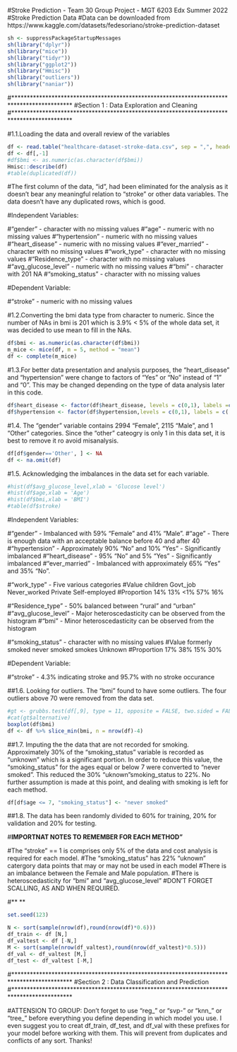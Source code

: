 #Stroke Prediction - Team 30 Group Project - MGT 6203 Edx Summer 2022
#Stroke Prediction Data
#Data can be downloaded from https://www.kaggle.com/datasets/fedesoriano/stroke-prediction-dataset

```r
sh <- suppressPackageStartupMessages
sh(library("dplyr"))
sh(library("mice"))
sh(library("tidyr"))
sh(library("ggplot2"))
sh(library("Hmisc"))
sh(library("outliers"))
sh(library("naniar"))

```

#*******************************************************************************************
#Section 1 : Data Exploration and Cleaning
#*******************************************************************************************

#1.1.Loading the data and overall review of the variables 

```r
df <- read.table("healthcare-dataset-stroke-data.csv", sep = ",", header = T)
df <- df[,-1]
#df$bmi <- as.numeric(as.character(df$bmi))
Hmisc::describe(df)
#table(duplicated(df))
```

#The first column of the data, "id", had been eliminated for the analysis as it doesn't bear any meaningful relation to "stroke" or other data variables. The data doesn't have any duplicated rows, which is good.

#Independent Variables:

#"gender" - character with no missing values
#"age" - numeric with no missing values
#"hypertension" - numeric with no missing values
#"heart_disease" - numeric with no missing values
#"ever_married" - character with no missing values
#"work_type" - character with no missing values
#"Residence_type" - character with no missing values
#"avg_glucose_level" - numeric with no missing values
#"bmi" - character with 201 NA
#"smoking_status" - character with no missing values

#Dependent Variable:

#"stroke" - numeric with no missing values

#1.2.Converting the bmi data type from character to numeric. Since the number of NAs in bmi is 201 which is 3.9% < 5% of the whole data set, it was decided to use mean to fill in the NAs.

```r
df$bmi <- as.numeric(as.character(df$bmi))
m_mice <- mice(df, m = 5, method = "mean")
df <- complete(m_mice)
```

#1.3.For better data presentation and analysis purposes, the "heart_disease" and "hypertension" were change to factors of "Yes" or "No" instead of "1" and "0". This may be changed depending on the type of data analysis later in this code. 

```r
df$heart_disease <- factor(df$heart_disease, levels = c(0,1), labels =c('No','Yes'))
df$hypertension <- factor(df$hypertension,levels = c(0,1), labels = c('No','Yes'))
```

#1.4. The "gender" variable contains 2994 "Female", 2115 "Male", and 1 "Other" categories. Since the "other" cateogry is only 1 in this data set, it is best to remove it ro avoid misanalysis. 

```r
df[df$gender=='Other', ] <- NA
df <- na.omit(df)
```

#1.5. Acknowledging the imbalances in the data set for each variable. 

```r
#hist(df$avg_glucose_level,xlab = 'Glucose level')
#hist(df$age,xlab = 'Age')
#hist(df$bmi,xlab = 'BMI')
#table(df$stroke)
```


#Independent Variables:

#"gender" - Imbalanced with 59% "Female" and 41% "Male".
#"age" - There is enough data with an acceptable balance before 40 and after 40
#"hypertension" - Approximately 90% "No" and 10% "Yes" - Significantly imbalanced 
#"heart_disease" - 95% "No" and 5% "Yes" - Significantly imbalanced 
#"ever_married" - Imbalanced with approximately 65% "Yes" and 35% "No".

#"work_type" - Five various categories 
#Value           children      Govt_job   Never_worked       Private   Self-employed
#Proportion         14%           13%         <1%              57%           16%

#"Residence_type" - 50% balanced between "rural" and "urban"
#"avg_glucose_level" - Major heteroscedasticity can be observed from the histogram
#"bmi" - Minor heteroscedasticity can be observed from the histogram 

#"smoking_status" - character with no missing values
#Value      formerly smoked    never smoked          smokes         Unknown
#Proportion       17%              38%                15%             30%

#Dependent Variable:

#"stroke" - 4.3% indicating stroke and 95.7% with no stroke occurance 

##1.6. Looking for outliers. The "bmi" found to have some outliers. The four outliers above 70 were removed from the data set. 

```r
#gt <- grubbs.test(df[,9], type = 11, opposite = FALSE, two.sided = FALSE)
#cat(gt$alternative)
boxplot(df$bmi)
df <- df %>% slice_min(bmi, n = nrow(df)-4)
```

##1.7. Imputing the the data that are not recorded for smoking. Approximately 30% of the "smoking_status" variable is recorded as "unknown" which is a significant portion. In order to reduce this value, the "smoking_status" for the ages equal or below 7 were converted to "never smoked". This reduced the 30% "uknown"smoking_status to 22%. No further assumption is made at this point, and dealing with smoking is left for each method. 

```r
df[df$age <= 7, "smoking_status"] <- "never smoked"
```

##1.8. The data has been randomly divided to 60% for training, 20% for validation and 20% for testing. 

#**IMPORTNAT NOTES TO REMEMBER FOR EACH METHOD"**

#The "stroke" == 1 is comprises only 5% of the data and cost analysis is required for each model.
#The "smoking_status" has 22% "uknown" catergory data points that may or may not be used in each model
#There is an imbalance between the Female and Male population. 
#There is heteroscedasticity for "bmi" and "avg_glucose_level"
#DON'T FORGET SCALLING, AS AND WHEN REQUIRED. 

#**                                            **

```r
set.seed(123)

N <- sort(sample(nrow(df),round(nrow(df)*0.6)))
df_train <- df [N,]
df_valtest <- df [-N,]
M <- sort(sample(nrow(df_valtest),round(nrow(df_valtest)*0.5)))
df_val <- df_valtest [M,]
df_test <- df_valtest [-M,]


```

#*******************************************************************************************
#Section 2 : Data Classification and Prediction
#*******************************************************************************************

#ATTENSION TO GROUP: Don't forget to use "reg_" or "svp-" or "knn_" or "tree_" before everything you define depending in which model you use. I even suggest you to creat df_train, df_test, and df_val with these prefixes for your model before working with them. This will prevent from duplicates and conflicts of any sort. Thanks! 